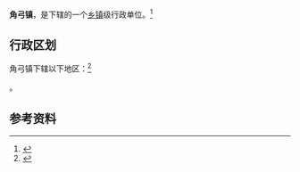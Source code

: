 {{中国乡级行政区|62/12/02/106/000}}

'''角弓镇'''，是{{PRC admin/fullname|62/12/02/106/000|3}}下辖的一个[[乡镇|乡镇]]级行政单位。<ref>{{PRC admin/ref sgc|{{PRC admin/parent|62/12/02/106/000}}}}</ref>

== 行政区划 ==

角弓镇下辖以下地区：<ref>{{PRC admin/ref sgc|62/12/02/106/000}}</ref>

{{PRC admin/children|62/12/02/106/000}}。

== 参考资料 ==

{{reflist}}

{{行政区划小作品}}
{{PRC admin/navcat|62/12/02/106/000}}
